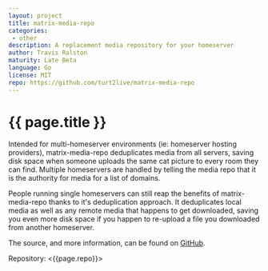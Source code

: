 ```yaml
---
layout: project
title: matrix-media-repo
categories: 
 - other
description: A replacement media repository for your homeserver
author: Travis Ralston
maturity: Late Beta
language: Go
license: MIT
repo: https://github.com/turt2live/matrix-media-repo
---
```


# {{ page.title }}
Intended for multi-homeserver environments (ie: homeserver hosting providers), matrix-media-repo deduplicates media from all servers, saving disk space when someone uploads the same cat picture to every room they can find. Multiple homeservers are handled by telling the media repo that it is the authority for media for a list of domains.

People running single homeservers can still reap the benefits of matrix-media-repo thanks to it's deduplication approach. It deduplicates local media as well as any remote media that happens to get downloaded, saving you even more disk space if you happen to re-upload a file you downloaded from another homeserver.

The source, and more information, can be found on [GitHub](https://github.com/turt2live/matrix-media-repo).

Repository: <{{page.repo}}>
